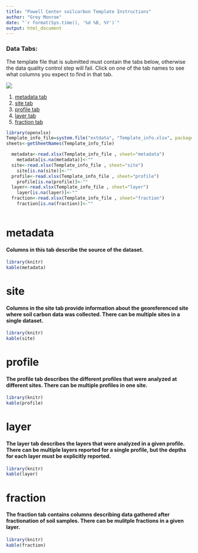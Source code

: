 ```yaml
---
title: "Powell Center soilcarbon Template Instructions"
author: "Grey Monroe"
date: "`r format(Sys.time(), '%d %B, %Y')`"
output: html_document
---
```


### Data Tabs:
The template file that is submitted must contain the tabs below, otherwise the data quality control step will fail. Click on one of the tab names to see what columns you expect to find in that tab. 

![](assets/images/structure.png)

1. [metadata tab](#metadata) 
1. [site tab](#site)
1. [profile tab](#profile) 
1. [layer tab](#layer)
1. [fraction tab](#fraction)

```r

library(openxlsx)
Template_info_file=system.file("extdata", "Template_info.xlsx", package = "soilcarbon")
sheets<-getSheetNames(Template_info_file)

  metadata<-read.xlsx(Template_info_file , sheet="metadata")
    metadata[is.na(metadata)]<-""
  site<-read.xlsx(Template_info_file , sheet="site")
    site[is.na(site)]<-""
  profile<-read.xlsx(Template_info_file , sheet="profile")
    profile[is.na(profile)]<-""
  layer<-read.xlsx(Template_info_file , sheet="layer")
    layer[is.na(layer)]<-""
  fraction<-read.xlsx(Template_info_file , sheet="fraction")
    fraction[is.na(fraction)]<-""
  
```

# metadata
#### Columns in this tab describe the source of the dataset. 
```r
library(knitr)
kable(metadata)
```

# site
#### Columns in the site tab provide information about the georeferenced site where soil carbon data was collected. There can be multiple sites in a single dataset.
```r
library(knitr)
kable(site)
```

# profile
#### The profile tab describes the different profiles that were analyzed at different sites. There can be multiple profiles in one site. 
```r
library(knitr)
kable(profile)
```

# layer
#### The layer tab describes the layers that were analyzed in a given profile. There can be multiple layers reported for a single profile, but the depths for each layer must be explicitly reported.
```r
library(knitr)
kable(layer)
```

# fraction
#### The fraction tab contains columns describing data gathered after fractionation of soil samples. There can be mulitple fractions in a given layer. 
```r
library(knitr)
kable(fraction)
```



